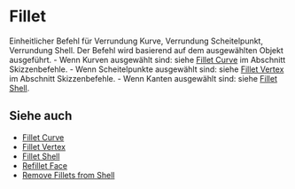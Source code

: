 
# Fillet

<Reference shortcut="B" command="Fillet" button="" />

Einheitlicher Befehl für Verrundung Kurve, Verrundung Scheitelpunkt, Verrundung Shell. Der Befehl wird basierend auf dem ausgewählten Objekt ausgeführt.
    - Wenn Kurven ausgewählt sind: siehe [Fillet Curve](../sketch/fillet-curve) im Abschnitt Skizzenbefehle.
    - Wenn Scheitelpunkte ausgewählt sind: siehe [Fillet Vertex](../sketch/fillet-vertex) im Abschnitt Skizzenbefehle.
    - Wenn Kanten ausgewählt sind: siehe [Fillet Shell](./fillet-shell).

## Siehe auch
- [Fillet Curve](../sketch/fillet-curve) 
- [Fillet Vertex](../sketch/fillet-vertex)
- [Fillet Shell](./fillet-shell)
- [Refillet Face](./refillet-face)
- [Remove Fillets from Shell](./remove-fillets-from-shell)
